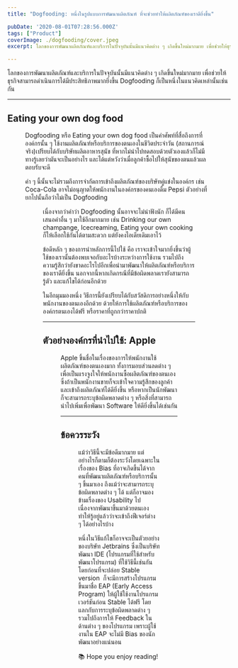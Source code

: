 ```yaml
---
title: "Dogfooding: หนึ่งในรูปแบบการพัฒนาผลิตภัณฑ์ ที่จะช่วยทำให้ผลิตภัณฑ์ของเราดียิ่งขึ้น"

pubDate: '2020-08-01T07:28:56.000Z'
tags: ["Product"]
coverImage: ./dogfooding/cover.jpeg
excerpt: โลกของการพัฒนาผลิตภัณฑ์และบริการในปัจจุบันนั้นมีแนวคิดต่าง ๆ เกิดขึ้นใหม่มากมาย เพื่อช่วยให้ธุรกิจสามารถดำเนินการได้มีประสิทธิภาพมากยิ่งขึ้น Dogfooding ก็เป็นหนึ่งในแนวคิดเหล่านั้นเช่นกัน

---
```




โลกของการพัฒนาผลิตภัณฑ์และบริการในปัจจุบันนั้นมีแนวคิดต่าง ๆ เกิดขึ้นใหม่มากมาย เพื่อช่วยให้ธุรกิจสามารถดำเนินการได้มีประสิทธิภาพมากยิ่งขึ้น Dogfooding ก็เป็นหนึ่งในแนวคิดเหล่านั้นเช่นกัน

---

## Eating your own dog food

<Figure src="https://images.unsplash.com/photo-1562089501-5215229b367a?ixlib=rb-1.2.1&amp;q=80&amp;fm=jpg&amp;crop=entropy&amp;cs=tinysrgb&amp;w=2000&amp;fit=max&amp;ixid=eyJhcHBfaWQiOjExNzczfQ" alt="" />

Dogfooding หรือ Eating your own dog food เป็นคำศัพท์ที่สื่อถึงการที่องค์กรนั้น ๆ ใช้งานผลิตภัณฑ์หรือบริการของตนเองในชีวิตประจำวัน (สถานการณ์จริง)​ เปรียบได้กับบริษัทผลิตอาหารสุนัข ที่หากไม่นำไปทดสอบด้วยตัวเองแล้วก็ไม่มีทางรู้เลยว่ามันจะเป็นอย่างไร และได้แต่หวังว่าเมื่อลูกค้าซื้อไปให้สุนัขของตนแล้วผลตอบรับจะดี 

คำ ๆ นี้นั้นจะไม่รวมถึงการจำกัดการเข้าถึงผลิตภัณฑ์ของบริษัทคู่แข่งในองค์กร เช่น Coca-Cola อาจไม่อนุญาตให้พนักงานในองค์กรของคนเองดื่ม Pepsi ตัวอย่างที่ยกไปนั้นถือว่าไม่เป็น Dogfooding

<Figure src="https://images.unsplash.com/photo-1532033469307-09046125eb8b?ixlib=rb-1.2.1&amp;q=80&amp;fm=jpg&amp;crop=entropy&amp;cs=tinysrgb&amp;w=2000&amp;fit=max&amp;ixid=eyJhcHBfaWQiOjExNzczfQ" alt="Inspired by the light" />

เนื่องจากว่าคำว่า Dogfooding นั้นอาจจะไม่น่าฟังนัก ก็ได้มีคนเสนอคำอื่น ๆ มาใช้อีกมากมาย เช่น Drinking our own champange, Icecreaming, Eating your own cooking ก็ให้เลือกใช้กันได้ตามสะดวก แต่ยังคงไอเดียเดิมเอาไว้

ข้อดีหลัก ๆ ของการนำหลักการนี้ไปใช้ คือ เราจะเข้าใจมากยิ่งขึ้นว่าผู้ใช้ของเรานั้นต้องพบเจอกับอะไรบ้างระหว่างการใช้งาน รวมไปถึงความรู้สึกว่ายังขาดอะไรไปอีกเพื่อนำมาพัฒนาให้ผลิตภัณฑ์หรือบริการของเราดียิ่งขึ้น นอกจากนี้หากเกิดกรณีที่มีข้อผิดพลาดเรายังสามารถรู้ตัว และแก้ไขได้ก่อนอีกด้วย

ในอีกมุมมองหนึ่ง วิธีการนี้ยังเปรียบได้กับสวัสดิการอย่างหนึ่งให้กับพนักงานของตนเองอีกด้วย ด้วยให้การใช้ผลิตภัณฑ์หรือบริการขององค์กรตนเองได้ฟรี หรือราคาที่ถูกกว่าราคาปกติ

---

## ตัวอย่างองค์กรที่นำไปใช้: Apple
<Figure src="https://images.unsplash.com/photo-1527689368864-3a821dbccc34?ixlib=rb-1.2.1&amp;q=80&amp;fm=jpg&amp;crop=entropy&amp;cs=tinysrgb&amp;w=2000&amp;fit=max&amp;ixid=eyJhcHBfaWQiOjExNzczfQ" alt="Searching" />

Apple ขึ้นชื่อในเรื่องของการให้พนักงานใช้ผลิตภัณฑ์ของตนเองมาก ทั้งการมอบส่วนลดต่าง ๆ เพื่อเป็นแรงจูงใจให้พนักงานซื้อผลิตภัณฑ์ของตนเอง ซึ่งถ้าเป็นพนักงานขายก็จะเข้าใจความรู้สึกของลูกค้า และเข้าถึงผลิตภัณฑ์ได้ดียิ่งขึ้น หรือหากเป็นนักพัฒนาก็จะสามารถระบุข้อผิดพลาดต่าง ๆ หรือสิ่งที่สามารถนำไปเพิ่มเพื่อพัฒนา Software ให้ดียิ่งขึ้นได้เช่นกัน

---

## ข้อควรระวัง
<Figure src="https://images.unsplash.com/photo-1583586555050-ee0c43247316?ixlib=rb-1.2.1&amp;q=80&amp;fm=jpg&amp;crop=entropy&amp;cs=tinysrgb&amp;w=2000&amp;fit=max&amp;ixid=eyJhcHBfaWQiOjExNzczfQ" alt="" />

แม้ว่าวิธีนี้จะมีข้อดีมากมาย แต่อย่างไรก็ตามก็ต้องระวังโดยเฉพาะในเรื่องของ Bias ที่อาจเกิดขึ้นได้จากคนที่พัฒนาผลิตภัณฑ์หรือบริการนั้น ๆ ขึ้นมาเอง ถึงแม้ว่าจะสามารถระบุข้อผิดพลาดต่าง ๆ ได้ แต่ก็อาจมองข้ามเรื่องของ Usability ไป เนื่องจากพัฒนาขึ้นมาด้วยตนเองทำให้รู้อยู่แล้วว่าจะเข้าถึงฟีเจอร์ต่าง ๆ ได้อย่างไรบ้าง

หนึ่งในวิธีแก้ไขก็อาจจะเป็นตัวยอย่างของบริษัท Jetbrains ซึ่งเป็นบริษัทพัฒนา IDE (โปรแกรมที่ใช้สำหรับพัฒนาโปรแกรม) ที่ใช้วิธีนี้เช่นกัน โดยก่อนที่จะปล่อย Stable version  ก็จะมีการสร้างโปรแกรมขึ้นมาชื่อ EAP (Early Access Program) ให้ผู้ใช้ใช้งานโปรแกรมเวอร์ชันก่อน Stable ได้ฟรี โดยแลกกับการระบุข้อผิดพลาดต่าง ๆ รวมไปถึงการให้ Feedback ในด้านต่าง ๆ ของโปรแกรม เพราะผู้ใช้งานใน EAP จะไม่มี Bias ของนักพัฒนาอย่างแน่นอน

<Callout type="tip" title="Thanks for reading">
  📚 Hope you enjoy reading!
</Callout>

